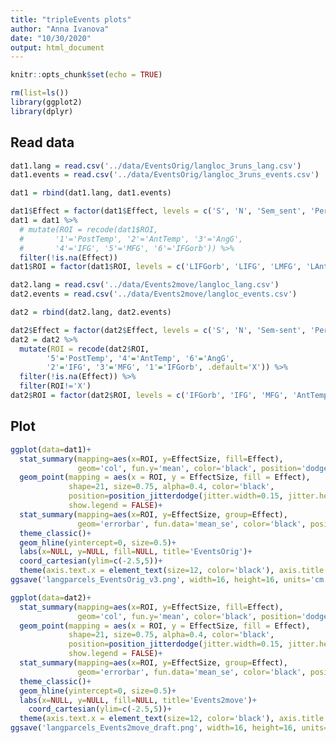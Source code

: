 ```yaml
---
title: "tripleEvents plots"
author: "Anna Ivanova"
date: "10/30/2020"
output: html_document
---
```


```r
knitr::opts_chunk$set(echo = TRUE)

rm(list=ls()) 
library(ggplot2)
library(dplyr)
```

## Read data

```r
dat1.lang = read.csv('../data/EventsOrig/langloc_3runs_lang.csv')
dat1.events = read.csv('../data/EventsOrig/langloc_3runs_events.csv')

dat1 = rbind(dat1.lang, dat1.events)

dat1$Effect = factor(dat1$Effect, levels = c('S', 'N', 'Sem_sent', 'Perc_sent', 'Sem_photo', 'Perc_photo'))
dat1 = dat1 %>%
  # mutate(ROI = recode(dat1$ROI,
  #       '1'='PostTemp', '2'='AntTemp', '3'='AngG',
  #       '4'='IFG', '5'='MFG', '6'='IFGorb')) %>%
  filter(!is.na(Effect))
dat1$ROI = factor(dat1$ROI, levels = c('LIFGorb', 'LIFG', 'LMFG', 'LAntTemp', 'LPostTemp', 'LAngG'))
```

```r
dat2.lang = read.csv('../data/Events2move/langloc_lang.csv')
dat2.events = read.csv('../data/Events2move/langloc_events.csv')

dat2 = rbind(dat2.lang, dat2.events)

dat2$Effect = factor(dat2$Effect, levels = c('S', 'N', 'Sem-sent', 'Perc-sent', 'Sem-photo', 'Perc-photo'))
dat2 = dat2 %>%
  mutate(ROI = recode(dat2$ROI,
        '5'='PostTemp', '4'='AntTemp', '6'='AngG',
        '2'='IFG', '3'='MFG', '1'='IFGorb', .default='X')) %>%
  filter(!is.na(Effect)) %>%
  filter(ROI!='X')
dat2$ROI = factor(dat2$ROI, levels = c('IFGorb', 'IFG', 'MFG', 'AntTemp', 'PostTemp', 'AngG'))
```

## Plot

```r
ggplot(data=dat1)+
  stat_summary(mapping=aes(x=ROI, y=EffectSize, fill=Effect),
               geom='col', fun.y='mean', color='black', position='dodge', alpha=0.85)+
  geom_point(mapping = aes(x = ROI, y = EffectSize, fill = Effect),
             shape=21, size=0.75, alpha=0.4, color='black',
             position=position_jitterdodge(jitter.width=0.15, jitter.height=0, dodge.width=.9),
             show.legend = FALSE)+
  stat_summary(mapping=aes(x=ROI, y=EffectSize, group=Effect),
               geom='errorbar', fun.data='mean_se', color='black', position=position_dodge(.9), size=1, width=0)+
  theme_classic()+
  geom_hline(yintercept=0, size=0.5)+
  labs(x=NULL, y=NULL, fill=NULL, title='EventsOrig')+
  coord_cartesian(ylim=c(-2.5,5))+
  theme(axis.text.x = element_text(size=12, color='black'), axis.title.y = element_text(size=18), axis.text.y = element_text(size=12), legend.text = element_text(size=12))
ggsave('langparcels_EventsOrig_v3.png', width=16, height=16, units='cm')
```


```r
ggplot(data=dat2)+
  stat_summary(mapping=aes(x=ROI, y=EffectSize, fill=Effect),
               geom='col', fun.y='mean', color='black', position='dodge', alpha=0.85)+
  geom_point(mapping = aes(x = ROI, y = EffectSize, fill = Effect),
             shape=21, size=0.75, alpha=0.4, color='black',
             position=position_jitterdodge(jitter.width=0.15, jitter.height=0, dodge.width=.9),
             show.legend = FALSE)+
  stat_summary(mapping=aes(x=ROI, y=EffectSize, group=Effect),
               geom='errorbar', fun.data='mean_se', color='black', position=position_dodge(.9), size=1, width=0)+
  theme_classic()+
  geom_hline(yintercept=0, size=0.5)+
  labs(x=NULL, y=NULL, fill=NULL, title='Events2move')+
    coord_cartesian(ylim=c(-2.5,5))+
  theme(axis.text.x = element_text(size=12, color='black'), axis.title.y = element_text(size=18), axis.text.y = element_text(size=12), legend.text = element_text(size=12))
ggsave('langparcels_Events2move_draft.png', width=16, height=16, units='cm')
```


